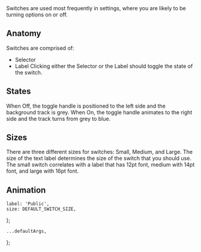 

<Meta component={Switch} title="Components/Switch" />

<Title>Switches</Title>

<Subtitle>
    Switches are used most frequently in settings, where you are likely to be turning options on or
    off.
</Subtitle>

## Anatomy

Switches are comprised of:

-   Selector
-   Label
    Clicking either the Selector or the Label should toggle the state of the switch.

## States

When Off, the toggle handle is positioned to the left side and the background track is grey. When On, the toggle handle animates to the right side and the track turns from grey to blue.

## Sizes

There are three different sizes for switches: Small, Medium, and Large. The size of the text label determines the size of the switch that you should use. The small switch correlates with a label that has 12pt font, medium with 14pt font, and large with 16pt font.

## Animation

    label: 'Public',
    size: DEFAULT_SWITCH_SIZE,
};

    ...defaultArgs,
};

<Canvas hidden>
    <Story
        name="Default"
        argTypes={Utils.hideStyledComponentProperties({
            label: {
                control: {
                    type: 'text',
                },
            },
            size: {
                control: {
                    type: 'select',
                    options: SWITCH_SIZES,
                },
            },
            disabled: {
                control: {
                    type: 'radio',
                    options: ['true', 'false'],
                },
            },
            hasError: {
                control: {
                    type: 'radio',
                    options: ['true', 'false'],
                },
            },
        })}
        args={{
            ...canvasExampleArgs,
        }}
    >
        {(args) => <Switch {...args} />}
    </Story>
</Canvas>
